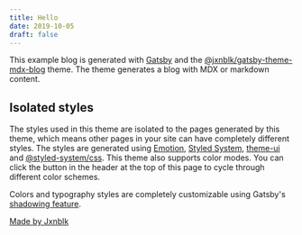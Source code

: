 ```yaml
---
title: Hello
date: 2019-10-05
draft: false
---
```


This example blog is generated with [Gatsby][] and the [@jxnblk/gatsby-theme-mdx-blog][] theme.
The theme generates a blog with MDX or markdown content.

## Isolated styles

The styles used in this theme are isolated to the pages generated by this theme,
which means other pages in your site can have completely different styles.
The styles are generated using [Emotion][], [Styled System][], [theme-ui][] and [@styled-system/css][].
This theme also supports color modes.
You can click the button in the header at the top of this page to cycle through different color schemes.

Colors and typography styles are completely customizable using Gatsby's [shadowing feature][].

[Made by Jxnblk](https://jxnblk.com)

[gatsby]: https://gatsbyjs.org
[@jxnblk/gatsby-theme-mdx-blog]: https://github.com/jxnblk/gatsby-theme-mdx-blog
[emotion]: https://emotion.sh
[styled system]: https://styled-system.com
[theme-ui]: https://github.com/system-ui/theme-ui
[@styled-system/css]: https://styled-system.com/css
[shadowing feature]: https://www.gatsbyjs.org/blog/2019-01-29-themes-update-child-theming-and-component-shadowing/
